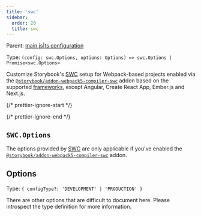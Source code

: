 ```yaml
---
title: 'swc'
sidebar:
  order: 20
  title: swc
---
```


Parent: [main.js|ts configuration](./main-config.md)

Type: `(config: swc.Options, options: Options) => swc.Options | Promise<swc.Options>`

Customize Storybook's [SWC](https://swc.rs/) setup for Webpack-based projects enabled via the [`@storybook/addon-webpack5-compiler-swc`](https://storybook.js.org/addons/@storybook/addon-webpack5-compiler-swc) addon based on the supported [frameworks](../configure/frameworks.md), except Angular, Create React App, Ember.js and Next.js.

{/* prettier-ignore-start */}

<CodeSnippets path="main-config-swc.md" />

{/* prettier-ignore-end */}

## `SWC.Options`

The options provided by [SWC](https://swc.rs/) are only applicable if you've enabled the [`@storybook/addon-webpack5-compiler-swc`](https://storybook.js.org/addons/@storybook/addon-webpack5-compiler-swc) addon.

## Options

Type: `{ configType?: 'DEVELOPMENT' | 'PRODUCTION' }`

There are other options that are difficult to document here. Please introspect the type definition for more information.
